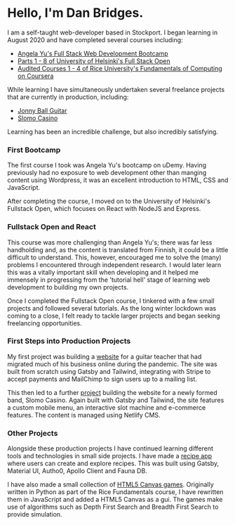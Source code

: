
# Hello, I'm Dan Bridges.

I am a self-taught web-developer based in Stockport. I began learning in August 2020 and have completed several courses including:

- [Angela Yu's Full Stack Web Development Bootcamp]("https://www.udemy.com/course/the-complete-web-development-bootcamp/")
- [Parts 1 - 8 of University of Helsinki's Full Stack Open]("https://fullstackopen.com/")
- [Audited Courses 1 - 4 of Rice University's Fundamentals of Computing on Coursera]("https://www.coursera.org/specializations/computer-fundamentals#courses")

While learning I have simultaneously undertaken several freelance <Link to="/#projects-anchor">projects</Link> that are currently in production, including:

- [Jonny Ball Guitar](https://www.jonnyballguitar.com)
- [Slomo Casino](https://www.slomocasino.com)

Learning has been an incredible challenge, but also incredibly satisfying.

### First Bootcamp

The first course I took was Angela Yu's bootcamp on uDemy. Having previously had no exposure to web development other than manging content using Wordpress, it was an excellent introduction to HTML, CSS and JavaScript. 

After completing the course, I moved on to the University of Helsinki's Fullstack Open, which focuses on React with NodeJS and Express.

### Fullstack Open and React

This course was more challenging than Angela Yu's; there was far less handholding and, as the content is translated from Finnish, it could be a little difficult to understand. This, however, encouraged me to solve the (many) problems I encountered through independent research. I would later learn this was a vitally important skill when developing and it helped me immensely in progressing from the 'tutorial hell' stage of learning web development to building my own projects. 

Once I completed the Fullstack Open course, I tinkered with a few small projects and followed several tutorials. As the long winter lockdown was coming to a close, I felt ready to tackle larger projects and began seeking freelancing opportunities.

### First Steps into Production Projects

My first project was building a [website](https://www.jonnyballguitar.com) for a guitar teacher that had migrated much of his business online during the pandemic. The site was built from scratch using Gatsby and Tailwind, integrating with Stripe to accept payments and MailChimp to sign users up to a mailing list.

This then led to a further [project](https://www.slomocasino.com) building the website for a newly formed band, Slomo Casino. Again built with Gatsby and Tailwind, the site features a custom mobile menu, an interactive slot machine and e-commerce features. The content is managed using Netlify CMS.

### Other Projects

Alongside these production projects I have continued learning different tools and technologies in small side projects. I have made a [recipe app](https://modest-curie-b92a14.netlify.app/) where users can create and explore recipes. This was built using Gatsby, Material UI, Autho0, Apollo Client and Fauna DB.

I have also made a small collection of [HTML5 Canvas games](https://determined-sinoussi-d144ea.netlify.app/). Originally written in Python as part of the Rice Fundamentals course, I have rewritten them in JavaScript and added a HTML5 Canvas as a gui. The games make use of algorithms such as Depth First Search and Breadth First Search to provide simulation.